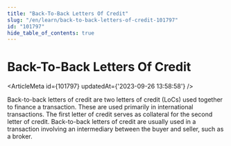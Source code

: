 ```yaml
---
title: "Back-To-Back Letters Of Credit"
slug: "/en/learn/back-to-back-letters-of-credit-101797"
id: "101797"
hide_table_of_contents: true
---
```



# Back-To-Back Letters Of Credit

<ArticleMeta id={101797} updatedAt={'2023-09-26 13:58:58'} />
<div className='border-solid border-b border-t-0 my-4 border-[var(--ifm-color-gray-300)]' />

Back-to-back letters of credit are two letters of credit (LoCs) used together to finance a transaction. These are used primarily in international transactions. The first letter of credit serves as collateral for the second letter of credit. Back-to-back letters of credit are usually used in a transaction involving an intermediary between the buyer and seller, such as a broker.

